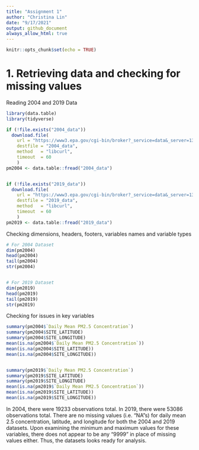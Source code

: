 ```yaml
---
title: "Assignment 1"
author: "Christina Lin"
date: "9/17/2021"
output: github_document
always_allow_html: true
---
```


```r
knitr::opts_chunk$set(echo = TRUE)
```

# 1. Retrieving data and checking for missing values

Reading 2004 and 2019 Data
```r
library(data.table)
library(tidyverse)

if (!file.exists("2004_data"))
  download.file(
    url = "https://www3.epa.gov/cgi-bin/broker?_service=data&_server=134.67.99.91&_port=4081&_sessionid=3c/E52I/R52&_PROGRAM=dataprog.ad_viz_plotval_getdata.sas",
    destfile = "2004_data",
    method   = "libcurl",
    timeout  = 60
    )
pm2004 <- data.table::fread("2004_data")


if (!file.exists("2019_data"))
  download.file(
    url = "https://www3.epa.gov/cgi-bin/broker?_service=data&_server=134.67.99.91&_port=4077&_sessionid=R7C4z2I/R52&_PROGRAM=dataprog.ad_viz_plotval_getdata.sas",
    destfile = "2019_data",
    method   = "libcurl",
    timeout  = 60
    )
pm2019 <- data.table::fread("2019_data")

```

Checking dimensions, headers, footers, variables names and variable types

```r
# For 2004 Dataset
dim(pm2004)
head(pm2004)
tail(pm2004)
str(pm2004)


# For 2019 Dataset
dim(pm2019)
head(pm2019)
tail(pm2019)
str(pm2019)

```

Checking for issues in key variables
```r
summary(pm2004$`Daily Mean PM2.5 Concentration`)
summary(pm2004$SITE_LATITUDE)
summary(pm2004$SITE_LONGITUDE)
mean(is.na(pm2004$`Daily Mean PM2.5 Concentration`))
mean(is.na(pm2004$SITE_LATITUDE))
mean(is.na(pm2004$SITE_LONGITUDE))


summary(pm2019$`Daily Mean PM2.5 Concentration`)
summary(pm2019$SITE_LATITUDE)
summary(pm2019$SITE_LONGITUDE)
mean(is.na(pm2019$`Daily Mean PM2.5 Concentration`))
mean(is.na(pm2019$SITE_LATITUDE))
mean(is.na(pm2019$SITE_LONGITUDE))

```



In 2004, there were 19233 observations total. In 2019, there were 53086 observations total. There are no missing values (i.e. "NA"s) for daily mean 2.5 concentration, latitude, and longitude for both the 2004 and 2019 datasets. Upon examining the minimum and maximum values for these variables, there does not appear to be any "9999" in place of missing values either. Thus, the datasets looks ready for analysis. 
